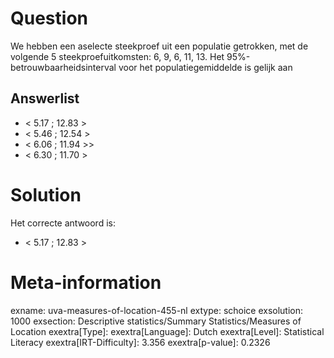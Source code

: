Question
========

We hebben een aselecte steekproef uit een populatie getrokken, met de
volgende 5 steekproefuitkomsten: 6, 9, 6, 11, 13. Het
95%-betrouwbaarheidsinterval voor het populatiegemiddelde is gelijk aan

Answerlist
----------

* < 5.17 ; 12.83 >
* < 5.46 ; 12.54 >
* < 6.06 ; 11.94 >>
* < 6.30 ; 11.70 >

Solution
========

Het correcte antwoord is: 

* < 5.17 ; 12.83 >

Meta-information
================
exname: uva-measures-of-location-455-nl
extype: schoice
exsolution: 1000
exsection: Descriptive statistics/Summary Statistics/Measures of Location
exextra[Type]: 
exextra[Language]: Dutch
exextra[Level]: Statistical Literacy
exextra[IRT-Difficulty]: 3.356
exextra[p-value]: 0.2326
